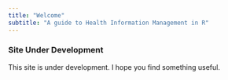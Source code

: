 ```yaml
---
title: "Welcome"
subtitle: "A guide to Health Information Management in R"
---
```


::: callout-warning
### Site Under Development

This site is under development. I hope you find something useful.
:::

